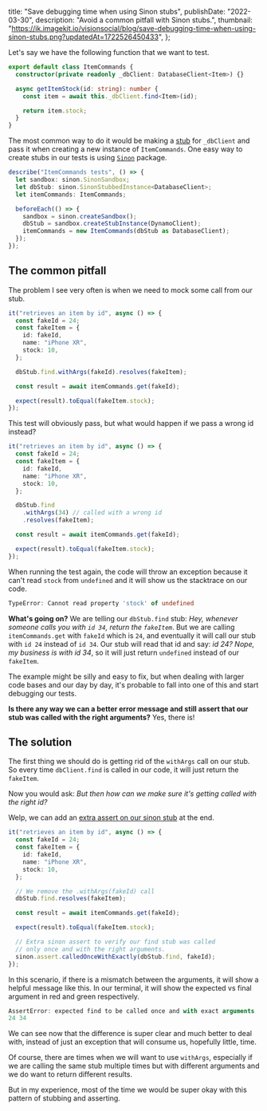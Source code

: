   title: "Save debugging time when using Sinon stubs",
  publishDate: "2022-03-30",
  description: "Avoid a common pitfall with Sinon stubs.",
  thumbnail:
    "https://ik.imagekit.io/visionsocial/blog/save-debugging-time-when-using-sinon-stubs.png?updatedAt=1722526450433",
};

Let's say we have the following function that we want to test.

```typescript
export default class ItemCommands {
  constructor(private readonly _dbClient: DatabaseClient<Item>) {}

  async getItemStock(id: string): number {
    const item = await this._dbClient.find<Item>(id);

    return item.stock;
  }
}
```

The most common way to do it would be making a [stub](https://en.wikipedia.org/wiki/Method_stub) for `_dbClient` and pass it when creating a new instance of `ItemCommands`. One easy way to create stubs in our tests is using [`Sinon`](https://sinonjs.org/) package.

```typescript
describe("ItemCommands tests", () => {
  let sandbox: sinon.SinonSandbox;
  let dbStub: sinon.SinonStubbedInstance<DatabaseClient>;
  let itemCommands: ItemCommands;

  beforeEach(() => {
    sandbox = sinon.createSandbox();
    dbStub = sandbox.createStubInstance(DynamoClient);
    itemCommands = new ItemCommands(dbStub as DatabaseClient);
  });
});
```

## The common pitfall

The problem I see very often is when we need to mock some call from our stub.

```typescript
it("retrieves an item by id", async () => {
  const fakeId = 24;
  const fakeItem = {
    id: fakeId,
    name: "iPhone XR",
    stock: 10,
  };

  dbStub.find.withArgs(fakeId).resolves(fakeItem);

  const result = await itemCommands.get(fakeId);

  expect(result).toEqual(fakeItem.stock);
});
```

This test will obviously pass, but what would happen if we pass a wrong id instead?

```typescript
it("retrieves an item by id", async () => {
  const fakeId = 24;
  const fakeItem = {
    id: fakeId,
    name: "iPhone XR",
    stock: 10,
  };

  dbStub.find
    .withArgs(34) // called with a wrong id
    .resolves(fakeItem);

  const result = await itemCommands.get(fakeId);

  expect(result).toEqual(fakeItem.stock);
});
```

When running the test again, the code will throw an exception because it can't read `stock` from `undefined` and it will show us the stacktrace on our code.

```typescript
TypeError: Cannot read property 'stock' of undefined
```

**What's going on?** We are telling our `dbStub.find` stub: _Hey, whenever someone calls you with `id 34`, return the `fakeItem`_. But we are calling `itemCommands.get` with `fakeId` which is `24`, and eventually it will call our stub with `id 24` instead of `id 34`. Our stub will read that id and say: _id 24? Nope, my business is with id 34_, so it will just return `undefined` instead of our `fakeItem`.

The example might be silly and easy to fix, but when dealing with larger code bases and our day by day, it's probable to fall into one of this and start debugging our tests.

**Is there any way we can a better error message and still assert that our stub was called with the right arguments?** Yes, there is!

## The solution

The first thing we should do is getting rid of the `withArgs` call on our stub. So every time `dbClient.find` is called in our code, it will just return the `fakeItem`.

Now you would ask: _But then how can we make sure it's getting called with the right id?_

Welp, we can add an [extra assert on our sinon stub](https://sinonjs.org/releases/latest/assertions/) at the end.

```typescript
it("retrieves an item by id", async () => {
  const fakeId = 24;
  const fakeItem = {
    id: fakeId,
    name: "iPhone XR",
    stock: 10,
  };

  // We remove the .withArgs(fakeId) call
  dbStub.find.resolves(fakeItem);

  const result = await itemCommands.get(fakeId);

  expect(result).toEqual(fakeItem.stock);

  // Extra sinon assert to verify our find stub was called
  // only once and with the right arguments.
  sinon.assert.calledOnceWithExactly(dbStub.find, fakeId);
});
```

In this scenario, if there is a mismatch between the arguments, it will show a helpful message like this. In our terminal, it will show the expected vs final argument in red and green respectively.

```typescript
AssertError: expected find to be called once and with exact arguments
24 34
```

We can see now that the difference is super clear and much better to deal with, instead of just an exception that will consume us, hopefully little, time.

Of course, there are times when we will want to use `withArgs`, especially if we are calling the same stub multiple times but with different arguments and we do want to return different results.

But in my experience, most of the time we would be super okay with this pattern of stubbing and asserting.
